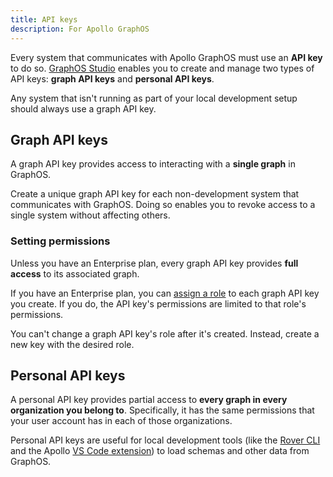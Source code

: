 ```yaml
---
title: API keys
description: For Apollo GraphOS
---
```


Every system that communicates with Apollo GraphOS must use an **API key** to do so. [GraphOS Studio](https://studio.apollographql.com/?referrer=docs-content) enables you to create and manage two types of API keys: **graph API keys** and **personal API keys**.

Any system that isn't running as part of your local development setup should always use a graph API key.

## Graph API keys

A graph API key provides access to interacting with a **single graph** in GraphOS.

Create a unique graph API key for each non-development system that communicates with GraphOS. Doing so enables you to revoke access to a single system without affecting others.

<ObtainGraphApiKey />

### Setting permissions

Unless you have an Enterprise plan, every graph API key provides **full access** to its associated graph.

If you have an Enterprise plan, you can [assign a role](./org/members/#graph-api-key-roles) to each graph API key you create. If you do, the API key's permissions are limited to that role's permissions.

You can't change a graph API key's role after it's created. Instead, create a new key with the desired role.

## Personal API keys

A personal API key provides partial access to **every graph in every organization you belong to**. Specifically, it has the same permissions that your user account has in each of those organizations.

Personal API keys are useful for local development tools (like the [Rover CLI](/rover/) and the Apollo [VS Code extension](/devtools/editor-plugins/)) to load schemas and other data from GraphOS.

<ObtainPersonalApiKey />
